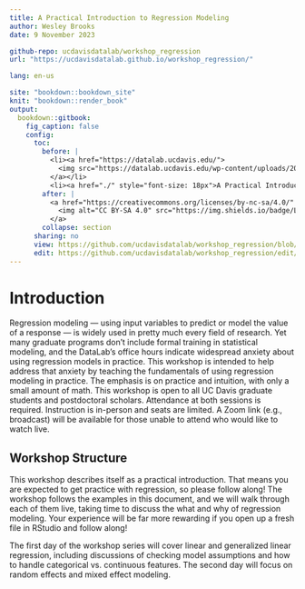 ```yaml
---
title: A Practical Introduction to Regression Modeling
author: Wesley Brooks
date: 9 November 2023

github-repo: ucdavisdatalab/workshop_regression
url: "https://ucdavisdatalab.github.io/workshop_regression/"

lang: en-us

site: "bookdown::bookdown_site"
knit: "bookdown::render_book"
output:
  bookdown::gitbook:
    fig_caption: false
    config:
      toc:
        before: |
          <li><a href="https://datalab.ucdavis.edu/">
            <img src="https://datalab.ucdavis.edu/wp-content/uploads/2019/07/datalab-logo-full-color-rgb-1.png" style="height: 100%; width: 100%; object-fit: contain" />
          </a></li>
          <li><a href="./" style="font-size: 18px">A Practical Introduction to Regression Modeling</a></li>
        after: |
          <a href="https://creativecommons.org/licenses/by-nc-sa/4.0/" target="_blank">
            <img alt="CC BY-SA 4.0" src="https://img.shields.io/badge/License-CC%20BY--NC--SA%204.0-lightgrey.svg" style="float: right; padding-right: 10px;" />
          </a>
        collapse: section
      sharing: no
      view: https://github.com/ucdavisdatalab/workshop_regression/blob/master/%s
      edit: https://github.com/ucdavisdatalab/workshop_regression/edit/master/%s
---
```


# Introduction {-}

Regression modeling — using input variables to predict or model the value of a response — is widely used in pretty much every field of research. Yet many graduate programs don't include formal training in statistical modeling, and the DataLab's office hours indicate widespread anxiety about using regression models in practice. This workshop is intended to help address that anxiety by teaching the fundamentals of using regression modeling in practice. The emphasis is on practice and intuition, with only a small amount of math. This workshop is open to all UC Davis graduate students and postdoctoral scholars. Attendance at both sessions is required. Instruction is in-person and seats are limited. A Zoom link (e.g., broadcast) will be available for those unable to attend who would  like to watch live.

## Workshop Structure
This workshop describes itself as a practical introduction. That means you are expected to get practice with regression, so please follow along! The workshop follows the examples in this document, and we will walk through each of them live, taking time to discuss the what and why of regression modeling. Your experience will be far more rewarding if you open up a fresh file in RStudio and follow along!

The first day of the workshop series will cover linear and generalized linear regression, including discussions of checking model assumptions and how to handle categorical vs. continuous features. The second day will focus on random effects and mixed effect modeling.
